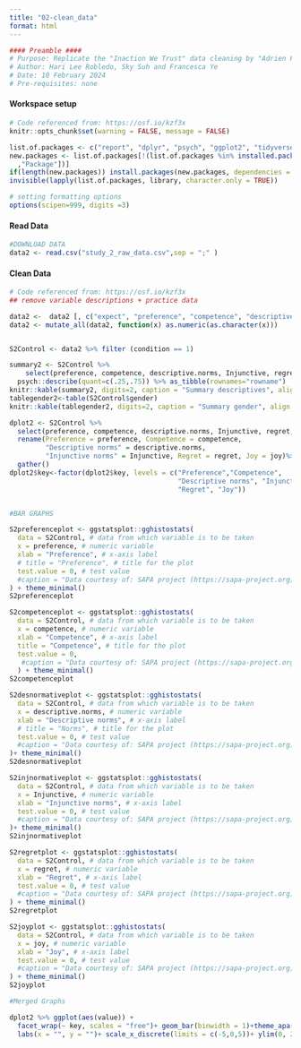 ```yaml
---
title: "02-clean_data"
format: html
---
```

```r
#### Preamble ####
# Purpose: Replicate the "Inaction We Trust" data cleaning by "Adrien Fillon"
# Author: Hari Lee Robledo, Sky Suh and Francesca Ye
# Date: 10 February 2024
# Pre-requisites: none
```

#### Workspace setup ####
```r
# Code referenced from: https://osf.io/kzf3x
knitr::opts_chunk$set(warning = FALSE, message = FALSE) 

list.of.packages <- c("report", "dplyr", "psych", "ggplot2", "tidyverse", "corrr", "corrplot", "PerformanceAnalytics", "Hmisc", "ggstatsplot", "jtools", "metan", "ggstatsplot", "ggthemes", "apaTables","insight", "parameters")
new.packages <- list.of.packages[!(list.of.packages %in% installed.packages()[
  ,"Package"])]
if(length(new.packages)) install.packages(new.packages, dependencies = TRUE)
invisible(lapply(list.of.packages, library, character.only = TRUE))

# setting formatting options
options(scipen=999, digits =3)
```

#### Read Data ####
```r
#DOWNLOAD DATA
data2 <- read.csv("study_2_raw_data.csv",sep = ";" )
```

#### Clean Data ####
```r
# Code referenced from: https://osf.io/kzf3x
## remove variable descriptions + practice data

data2 <-  data2 [, c("expect", "preference", "competence", "descriptive.norms", "Injunctive", "regret", "joy", "check", "gender", "age", "condition")]
data2 <- mutate_all(data2, function(x) as.numeric(as.character(x)))


S2Control <- data2 %>% filter (condition == 1)

summary2 <- S2Control %>%
    select(preference, competence, descriptive.norms, Injunctive, regret, joy, age, gender) %>% 
  psych::describe(quant=c(.25,.75)) %>% as_tibble(rownames="rowname")
knitr::kable(summary2, digits=2, caption = "Summary descriptives", align = "c")
tablegender2<-table(S2Control$gender)
knitr::kable(tablegender2, digits=2, caption = "Summary gender", align = "c")

dplot2 <- S2Control %>% 
  select(preference, competence, descriptive.norms, Injunctive, regret, joy) %>%
  rename(Preference = preference, Competence = competence,
         "Descriptive norms" = descriptive.norms,
         "Injunctive norms" = Injunctive, Regret = regret, Joy = joy)%>%
  gather()
dplot2$key<-factor(dplot2$key, levels = c("Preference","Competence",
                                          "Descriptive norms", "Injunctive norms",
                                          "Regret", "Joy"))


#BAR GRAPHS

S2preferenceplot <- ggstatsplot::gghistostats(
  data = S2Control, # data from which variable is to be taken
  x = preference, # numeric variable
  xlab = "Preference", # x-axis label
  # title = "Preference", # title for the plot
  test.value = 0, # test value
  #caption = "Data courtesy of: SAPA project (https://sapa-project.org)"
) + theme_minimal()
S2preferenceplot

S2competenceplot <- ggstatsplot::gghistostats(
  data = S2Control, # data from which variable is to be taken
  x = competence, # numeric variable
  xlab = "Competence", # x-axis label
  title = "Competence", # title for the plot
  test.value = 0,
   #caption = "Data courtesy of: SAPA project (https://sapa-project.org)"
  ) + theme_minimal()
S2competenceplot

S2desnormativeplot <- ggstatsplot::gghistostats(
  data = S2Control, # data from which variable is to be taken
  x = descriptive.norms, # numeric variable
  xlab = "Descriptive norms", # x-axis label
  # title = "Norms", # title for the plot
  test.value = 0, # test value
  #caption = "Data courtesy of: SAPA project (https://sapa-project.org)"
)+ theme_minimal()
S2desnormativeplot

S2injnormativeplot <- ggstatsplot::gghistostats(
  data = S2Control, # data from which variable is to be taken
  x = Injunctive, # numeric variable
  xlab = "Injunctive norms", # x-axis label
  test.value = 0, # test value
  #caption = "Data courtesy of: SAPA project (https://sapa-project.org)"
)+ theme_minimal()
S2injnormativeplot

S2regretplot <- ggstatsplot::gghistostats(
  data = S2Control, # data from which variable is to be taken
  x = regret, # numeric variable
  xlab = "Regret", # x-axis label
  test.value = 0, # test value
  #caption = "Data courtesy of: SAPA project (https://sapa-project.org)"
) + theme_minimal()
S2regretplot

S2joyplot <- ggstatsplot::gghistostats(
  data = S2Control, # data from which variable is to be taken
  x = joy, # numeric variable
  xlab = "Joy", # x-axis label
  test.value = 0, # test value
  #caption = "Data courtesy of: SAPA project (https://sapa-project.org)"
) + theme_minimal()
S2joyplot
```


```r
#Merged Graphs

dplot2 %>% ggplot(aes(value)) + 
  facet_wrap(~ key, scales = "free")+ geom_bar(binwidth = 1)+theme_apa()+
  labs(x = "", y = "")+ scale_x_discrete(limits = c(-5,0,5))+ ylim(0, 250) 

```
